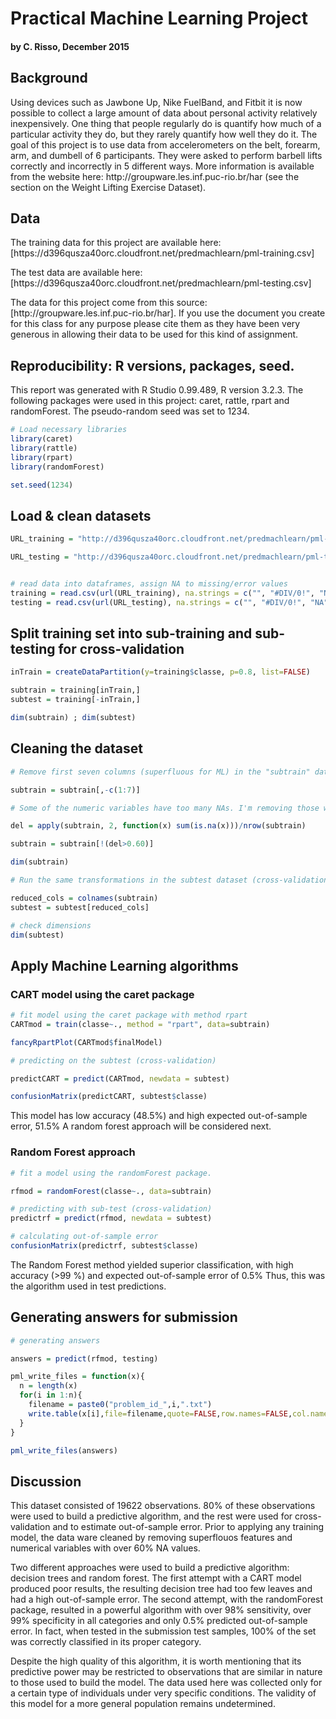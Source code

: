 # Practical Machine Learning Project
#### by C. Risso, December 2015

## Background

Using devices such as Jawbone Up, Nike FuelBand, and Fitbit it is now possible to collect a large amount of data about personal activity relatively inexpensively.  One thing that people regularly do is quantify how much of a particular activity they do, but they rarely quantify how well they do it. The goal of this project is to use data from accelerometers on the belt, forearm, arm, and dumbell of 6 participants. They were asked to perform barbell lifts correctly and incorrectly in 5 different ways. 
More information is available from the website here: http://groupware.les.inf.puc-rio.br/har (see the section on the Weight Lifting Exercise Dataset).

## Data
The training data for this project are available here: [https://d396qusza40orc.cloudfront.net/predmachlearn/pml-training.csv]

The test data are available here: [https://d396qusza40orc.cloudfront.net/predmachlearn/pml-testing.csv]

The data for this project come from this source: [http://groupware.les.inf.puc-rio.br/har]. If you use the document you create for this class for any purpose please cite them as they have been very generous in allowing their data to be used for this kind of assignment.

## Reproducibility: R versions, packages, seed.
This report was generated with R Studio 0.99.489, R version 3.2.3.
The following packages were used in this project: caret, rattle, rpart and randomForest.
The pseudo-random seed was set to 1234.

```r
# Load necessary libraries
library(caret)
library(rattle) 
library(rpart)
library(randomForest)

set.seed(1234)
```

## Load & clean datasets
```r

URL_training = "http://d396qusza40orc.cloudfront.net/predmachlearn/pml-training.csv"

URL_testing = "http://d396qusza40orc.cloudfront.net/predmachlearn/pml-testing.csv"


# read data into dataframes, assign NA to missing/error values
training = read.csv(url(URL_training), na.strings = c("", "#DIV/0!", "NA"))
testing = read.csv(url(URL_testing), na.strings = c("", "#DIV/0!", "NA"))

```

## Split training set into sub-training and sub-testing for cross-validation

```r
inTrain = createDataPartition(y=training$classe, p=0.8, list=FALSE)

subtrain = training[inTrain,]
subtest = training[-inTrain,]

dim(subtrain) ; dim(subtest)
```

## Cleaning the dataset

```r

# Remove first seven columns (superfluous for ML) in the "subtrain" dataset.

subtrain = subtrain[,-c(1:7)]

# Some of the numeric variables have too many NAs. I'm removing those with > 60 % of NAs.

del = apply(subtrain, 2, function(x) sum(is.na(x)))/nrow(subtrain)

subtrain = subtrain[!(del>0.60)]

dim(subtrain)

# Run the same transformations in the subtest dataset (cross-validation):

reduced_cols = colnames(subtrain)
subtest = subtest[reduced_cols]

# check dimensions
dim(subtest)
```

## Apply Machine Learning algorithms 

### CART model using the caret package
```r
# fit model using the caret package with method rpart
CARTmod = train(classe~., method = "rpart", data=subtrain)

fancyRpartPlot(CARTmod$finalModel)

# predicting on the subtest (cross-validation)

predictCART = predict(CARTmod, newdata = subtest)

confusionMatrix(predictCART, subtest$classe)
```

This model has low accuracy (48.5%) and high expected out-of-sample error, 51.5%
A random forest approach will be considered next.

### Random Forest approach

```r

# fit a model using the randomForest package. 

rfmod = randomForest(classe~., data=subtrain)

# predicting with sub-test (cross-validation)
predictrf = predict(rfmod, newdata = subtest)

# calculating out-of-sample error
confusionMatrix(predictrf, subtest$classe)
```

The Random Forest method yielded superior classification, with high accuracy (>99 %) and expected out-of-sample error of 0.5%
Thus, this was the algorithm used in test predictions.

## Generating answers for submission
```r
# generating answers

answers = predict(rfmod, testing)

pml_write_files = function(x){
  n = length(x)
  for(i in 1:n){
    filename = paste0("problem_id_",i,".txt")
    write.table(x[i],file=filename,quote=FALSE,row.names=FALSE,col.names=FALSE)
  }
}

pml_write_files(answers)
```

## Discussion

This dataset consisted of 19622 observations. 80% of these observations were used to build a predictive algorithm, and the rest were used for cross-validation and to estimate out-of-sample error. Prior to applying any training model, the data ware cleaned by removing superflouos features and numerical variables with over 60% NA values.

Two different approaches were used to build a predictive algorithm: decision trees and random forest. The first attempt with a CART model produced poor results, the resulting decision tree had too few leaves and had a high out-of-sample error. The second attempt, with the randomForest package, resulted in a powerful algorithm with over 98% sensitivity, over 99% specificity in all categories and only 0.5% predicted out-of-sample error. In fact, when tested in the submission test samples, 100% of the set was correctly classified in its proper category.

Despite the high quality of this algorithm, it is worth mentioning that its predictive power may be restricted to observations that are similar in nature to those used to build the model. The data used here was collected only for a certain type of individuals under very specific conditions. The validity of this model for a more general population remains undetermined.
